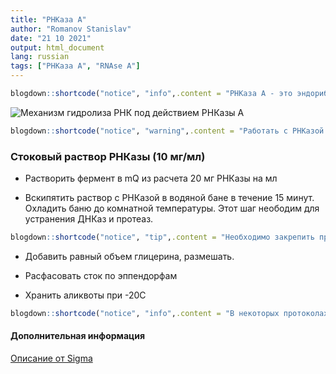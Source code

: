 ```yaml
---
title: "РНКаза А"
author: "Romanov Stanislav"
date: "21 10 2021"
output: html_document
lang: russian
tags: ["РНКаза А", "RNAse A"]
---
```


```r

blogdown::shortcode("notice", "info",.content = "РНКаза А - это эндорибонуклиаза из телячей поджелудойной железы, которая разрезает фосфодиэфирные связи одноцепочечной РНК после пиримидиновых нуклеотидов, атакуя 3'-фосфатную группу. Например, pG-pG-pC-pA-pG разрезается с образованием pG-pG-pCp и А-pG. РНКаза А является одноцепочечным полипептидом с четыремя цистеиновыми мостиками. Как и другие рибонуклеазы РНКаза А не гидролизует ДНК из-за отсутсвия в последней 2'-OH групп, необходимых для образования циклических интермедиатов. Также РНКаза А гидролизует РНК в белковых образцах. Активаторами РНКазы являются соли натрия и калия. Фермент крайне устойчив, выдерживает даже кипячение. Ингибируется в присутсвии гуанидина, ионов тяжелых металлов. Коммерческие ингибиторы РНКазы чаще всего представляют собой генно-инженерные белки на основе белка RI (Ribonuclease Inhibitor) из плаценты млекопитающих.")

```

![](https://pubs.rsc.org/image/article/2016/ob/c6ob01163b/c6ob01163b-s1.gif?classes=shadow&width=40pc "Механизм гидролиза РНК под действием РНКазы А")

```r

blogdown::shortcode("notice", "warning",.content = "Работать с РНКазой стоит крайне аккуратно. Микроскопические загразнения пипеток приводят к деградации РНК в образцах. По этой причине для работы с РНК используются отдельные пипетки.")
```

### Стоковый раствор РНКазы (10 мг/мл)

-   Растворить фермент в mQ из расчета 20 мг РНКазы на мл

-   Вскипятить раствор с РНКазой в водяной бане в течение 15 минут. Охладить баню до комнатной температуры. Этот шаг неободим для устранения ДНКаз и протеаз.

```r
blogdown::shortcode("notice", "tip",.content = "Необходимо закрепить пробирку с РНКазой так, чтобы она ни в коем случае не перевернулась и не погрузилась в воду, иначе вода из бани попадет в пробирку. На всякий случай стоит пометить уровень жидкости в пробирке до кипячения. Так вы точно убедитесь, что вода не проникла в пробирку.")
```

-   Добавить равный объем глицерина, размешать.

-   Расфасовать сток по эппендорфам

-   Хранить аликвоты при -20С

```r
blogdown::shortcode("notice", "info",.content = "В некоторых протоколах советуют использовать для разведения РНКазы буфер Tris-Cl (10 mM, pH 7.5)+ NaCl (15 mM) или TE (pH 7.6). Производители отмечают, что кипячение РНКазы в растворах с нейтральным или кислым pH может вызывать преципитацию фермента и потерю активности. По нашему опыту использовать буфер не обязательно.")
```

#### Дополнительная информация

[Описание от Sigma](https://www.sigmaaldrich.com/deepweb/assets/sigmaaldrich/product/documents/495/277/r6513dat.pdf)
